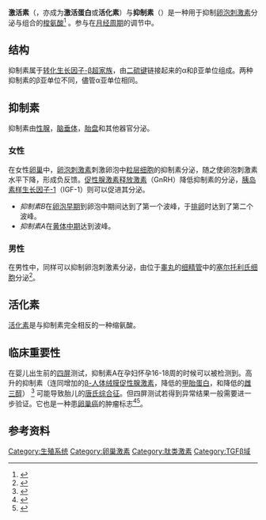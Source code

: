 {{NoteTA|1=zh-cn:激活;zh-tw:活化;}}
{{protein
| Name = [[INHA|抑制素，α]]
| caption = 
| image = 
| width = 
| HGNCid = 6065
| Symbol = [[INHA|INHA]]
| AltSymbols = 
| EntrezGene = 3623
| OMIM = 147380
| RefSeq = NM_002191
| UniProt = P05111
| PDB = 
| ECnumber = 
|Chromosome=2
|Arm=q
|Band=33-qter
|LocusSupplementaryData = 
}}
{{Protein
   |Name=[[INHBA|抑制素，βA]]
   |image=Peptide hormones - 2ARV.png
   |caption=The Activin dimer, from 2ARV.pdb
   |Symbol=[[INHBA|INHBA]]
   |AltSymbols=activin A
   |HGNCid=6066
   |Chromosome=7
   |Arm=p
   |Band=
   |LocusSupplementaryData=15-p13
   |ECnumber=
   |OMIM=147290
   |EntrezGene=3624
   |RefSeq=NM_002192
   |UniProt=P08476
   |PDB=
}}
{{Protein
   |Name=[[INHBB|抑制素，βB]]
   |image=
   |caption=
   |Symbol=[[INHBB|INHBB]]
   |AltSymbols=activin B
   |HGNCid=6067
   |Chromosome=2
   |Arm=
   |Band=
   |LocusSupplementaryData=cen-q13
   |ECnumber=
   |OMIM=147390
   |EntrezGene=3625
   |RefSeq=NM_002193
   |UniProt=P09529
   |PDB=
}}
{{protein
| Name = [[INHBC|抑制素，βC]]
| caption = 
| image = 
| width = 
| HGNCid = 6068
| Symbol = [[INHBC|INHBC]]
| AltSymbols = activin C
| EntrezGene = 3626
| OMIM = 601233
| RefSeq = NM_005538
| UniProt = P55103
| PDB = 
| ECnumber = 
| Chromosome = 12
| Arm = q
| Band = 13
| LocusSupplementaryData = 
}}
{{protein
| Name = 抑制素，βE
| caption = 
| image = 
| width = 
| HGNCid = 24029
| Symbol = INHBE
| AltSymbols =  activin E
| EntrezGene = 83729
| OMIM = 612031
| RefSeq = NM_031479
| UniProt = P58166
| PDB = 
| ECnumber = 
| Chromosome = 12
| Arm = q
| Band = 13.2
| LocusSupplementaryData = 
}}
'''激活素'''（{{lang-en|Activin}}，亦成为'''激活蛋白'''或'''活化素'''）与'''抑制素'''（{{lang-en|inhibin}}）是一种用于抑制[[卵泡刺激素|卵泡刺激素]]分泌与组合的[[梭氨酸|梭氨酸]]<ref>{{cite journal |author=van Zonneveld P, Scheffer G, Broekmans F, Blankenstein M, de Jong F, Looman C, Habbema J, te Velde E |title=Do cycle disturbances explain the age-related decline of female fertility? Cycle characteristics of women aged over 40 years compared with a reference population of young women |url=https://archive.org/details/sim_human-reproduction_2003-03_18_3/page/495 |journal=Hum Reprod |volume=18 |issue=3 |pages=495–501 |year=2003 |pmid=12615813}}</ref> 。参与在[[月经周期|月经周期]]的调节中。

==结构==
抑制素属于[[转化生长因子-β超家族|转化生长因子-β超家族]]，由[[二硫键|二硫键]]链接起来的α和β亚单位组成。两种抑制素的β亚单位不同，儘管α亚单位相同。

==抑制素==
抑制素由[[性腺|性腺]]，[[脑垂体|脑垂体]]，[[胎盘|胎盘]]和其他器官分泌。

===女性===
在女性[[卵巢|卵巢]]中，[[卵泡刺激素|卵泡刺激素]]刺激卵泡中[[粒层细胞|粒层细胞]]的抑制素分泌，随之使卵泡刺激素水平下降，形成负反馈。[[促性腺激素释放激素|促性腺激素释放激素]]（GnRH）降低抑制素的分泌，[[胰岛素样生长因子-1|胰岛素样生长因子-1]]（IGF-1）则可以促进其分泌。

* ''抑制素B''在[[卵泡期|卵泡早期]]到卵泡中期间达到了第一个波峰，于[[排卵|排卵]]时达到了第二个波峰。
* ''抑制素A''在[[黄体期|黄体中期]]达到波峰。

===男性===
在男性中，同样可以抑制卵泡刺激素分泌，由位于[[睾丸|睾丸]]的[[细精管|细精管]]中的[[塞尔托利氏细胞|塞尔托利氏细胞]]分泌<ref>{{cite journal |author=Skinner M, McLachlan R, Bremner W |title=Stimulation of Sertoli cell inhibin secretion by the testicular paracrine factor PModS |url=https://archive.org/details/sim_molecular-and-cellular-endocrinology_1989-10_66_2/page/239 |journal=Mol Cell Endocrinol |volume=66 |issue=2 |pages=239–49 |year=1989 |pmid=2515083}}</ref>。

==活化素==
[[活化素|活化素]]是与抑制素完全相反的一种缩氨酸。

==临床重要性==
在婴儿出生前的[[四屏|四屏]]测试，抑制素A在孕妇怀孕16-18周的时候可以被检测到。高升的抑制素（连同增加的[[β-人体绒膜促性腺激素|β-人体绒膜促性腺激素]]，降低的[[甲胎蛋白|甲胎蛋白]]，和降低的[[雌三醇|雌三醇]]） <ref>{{cite journal |author=Aitken D, Wallace E, Crossley J, Swanston I, van Pareren Y, van Maarle M, Groome N, Macri J, Connor J |title=Dimeric inhibin A as a marker for Down's syndrome in early pregnancy |journal=N Engl J Med |volume=334 |issue=19 |pages=1231–6 |year=1996 |pmid=8606718 |url=http://content.nejm.org/cgi/content/short/334/19/1231 |access-date=2007-05-15 |archive-date=2008-01-08 |archive-url=https://web.archive.org/web/20080108123039/http://content.nejm.org/cgi/content/short/334/19/1231 |dead-url=no }}</ref> 可能导致胎儿的[[唐氏综合征|唐氏综合征]]。但四屏测试若得到异常结果一般需要进一步验证。它也是一种患[[卵巢癌|卵巢癌]]的肿瘤标志<ref>{{cite journal |author=Robertson D, Pruysers E, Jobling T |title=Inhibin as a diagnostic marker for ovarian cancer |journal=Cancer Lett |volume= |issue= |pages= |year= |pmid=17320281}}</ref><ref>{{cite journal |author=Robertson D, Pruysers E, Burger H, Jobling T, McNeilage J, Healy D |title=Inhibins and ovarian cancer |journal=Mol Cell Endocrinol |volume=225 |issue=1-2 |pages=65–71 |year=2004 |pmid=15451569}}</ref>。

==参考资料==
{{Reflist|2}}

{{糖蛋白}}
{{激素}}
{{TGF beta signaling}}

[[Category:生殖系统|Category:生殖系统]]
[[Category:卵巢激素|Category:卵巢激素]]
[[Category:肽类激素|Category:肽类激素]]
[[Category:TGFβ域|Category:TGFβ域]]